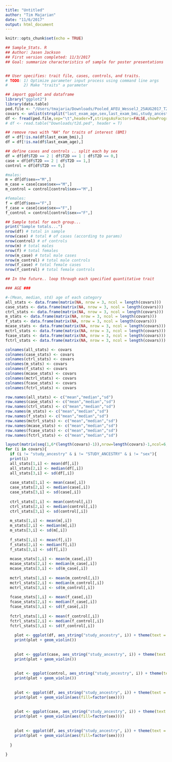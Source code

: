 ```yaml
---
title: "Untitled"
author: "Tim Majarian"
date: "11/6/2017"
output: html_document
---
```


```r
knitr::opts_chunk$set(echo = TRUE)
```


```r
## Sample_Stats. R
## Author: Jasen Jackson
## First version completed: 11/3/2017
## Goal: summarize characteristics of sample for poster presentations


## User specifies: trait file, cases, controls, and traits. 
# TODO: 1) Optimize parameter input process using command line args 
#       2) Make "traits" a parameter

## import ggplot and dataframe
library("ggplot2")
library(data.table)
ped.file <- "/Users/tmajaria/Downloads/Pooled_AFEU_WesselJ_25AUG2017_T2D_gtr_30.csv"
covars <- unlist(strsplit("last_exam_age,sex,last_exam_bmi,study_ancestry",","))
df <- fread(ped.file,sep="\t",header=T,stringsAsFactors=FALSE,showProgress=TRUE,data.table=FALSE)
# df <- read.table("Downloads/t2d.ped", header = T)

## remove rows with "NA" for traits of interest (BMI)
df = df[!is.na(df$last_exam_bmi),]
df = df[!is.na(df$last_exam_age),]

## define cases and controls .. split each by sex
df = df[df$T2D == 2 | df$T2D == 1 | df$T2D == 0,]
case = df[df$T2D == 2 | df$T2D == 1,]
control = df[df$T2D == 0,]

#males:
m = df[df$sex=="M",]
m_case = case[case$sex=="M",]
m_control = control[control$sex=="M",]

#females:
f = df[df$sex=="F",]
f_case = case[case$sex=="F",]
f_control = control[control$sex=="F",]

## Sample total for each group... 
print("Sample totals...")
nrow(df) # total in sample
nrow(case) # total # of cases (according to params)
nrow(control) # of controls
nrow(m) # total males
nrow(f) # total females
nrow(m_case) # total male cases
nrow(m_control) # total male controls
nrow(f_case) # total female cases
nrow(f_control) # total female controls

## In the future.. loop through each specified quantitative trait

### AGE ###

#-(Mean, median, std) age of each category
all_stats <- data.frame(matrix(NA, nrow = 3, ncol = length(covars)))
case_stats <- data.frame(matrix(NA, nrow = 3, ncol = length(covars)))
ctrl_stats <- data.frame(matrix(NA, nrow = 3, ncol = length(covars)))
m_stats <- data.frame(matrix(NA, nrow = 3, ncol = length(covars)))
f_stats <- data.frame(matrix(NA, nrow = 3, ncol = length(covars)))
mcase_stats <- data.frame(matrix(NA, nrow = 3, ncol = length(covars)))
mctrl_stats <- data.frame(matrix(NA, nrow = 3, ncol = length(covars)))
fcase_stats <- data.frame(matrix(NA, nrow = 3, ncol = length(covars)))
fctrl_stats <- data.frame(matrix(NA, nrow = 3, ncol = length(covars)))

colnames(all_stats) <- covars
colnames(case_stats) <- covars
colnames(ctrl_stats) <- covars
colnames(m_stats) <- covars
colnames(f_stats) <- covars
colnames(mcase_stats) <- covars
colnames(mctrl_stats) <- covars
colnames(fcase_stats) <- covars
colnames(fctrl_stats) <- covars

row.names(all_stats) <- c("mean","median","sd")
row.names(case_stats) <- c("mean","median","sd")
row.names(ctrl_stats) <- c("mean","median","sd")
row.names(m_stats) <- c("mean","median","sd")
row.names(f_stats) <- c("mean","median","sd")
row.names(mctrl_stats) <- c("mean","median","sd")
row.names(mcase_stats) <- c("mean","median","sd")
row.names(fcase_stats) <- c("mean","median","sd")
row.names(fctrl_stats) <- c("mean","median","sd")

```

```r
layout(matrix(seq(1,6*(length(covars)-1)),nrow=length(covars)-1,ncol=6,byrow=T))
for (i in covars){
  if (i != "study_ancestry" & i != "STUDY_ANCESTRY" & i != "sex"){
  print(i)
  all_stats[1,i] <- mean(df[,i])
  all_stats[2,i] <- median(df[,i])
  all_stats[3,i] <- sd(df[,i])
  
  case_stats[1,i] <- mean(case[,i])
  case_stats[2,i] <- median(case[,i])
  case_stats[3,i] <- sd(case[,i])
  
  ctrl_stats[1,i] <- mean(control[,i])
  ctrl_stats[2,i] <- median(control[,i])
  ctrl_stats[3,i] <- sd(control[,i])
  
  m_stats[1,i] <- mean(m[,i])
  m_stats[2,i] <- median(m[,i])
  m_stats[3,i] <- sd(m[,i])
  
  f_stats[1,i] <- mean(f[,i])
  f_stats[2,i] <- median(f[,i])
  f_stats[3,i] <- sd(f[,i])
  
  mcase_stats[1,i] <- mean(m_case[,i])
  mcase_stats[2,i] <- median(m_case[,i])
  mcase_stats[3,i] <- sd(m_case[,i])
  
  mctrl_stats[1,i] <- mean(m_control[,i])
  mctrl_stats[2,i] <- median(m_control[,i])
  mctrl_stats[3,i] <- sd(m_control[,i])
  
  fcase_stats[1,i] <- mean(f_case[,i])
  fcase_stats[2,i] <- median(f_case[,i])
  fcase_stats[3,i] <- sd(f_case[,i])
  
  fctrl_stats[1,i] <- mean(f_control[,i])
  fctrl_stats[2,i] <- median(f_control[,i])
  fctrl_stats[3,i] <- sd(f_control[,i])
  
    plot <- ggplot(df, aes_string("study_ancestry", i)) + theme(text = element_text(size=10), axis.text.x = element_text(angle=90, hjust=1)) 
    print(plot + geom_violin())
    
    
    plot <- ggplot(case, aes_string("study_ancestry", i)) + theme(text = element_text(size=10), axis.text.x = element_text(angle=90, hjust=1)) 
    print(plot + geom_violin())
    
    
    plot <- ggplot(control, aes_string("study_ancestry", i)) + theme(text = element_text(size=10), axis.text.x = element_text(angle=90, hjust=1)) 
    print(plot + geom_violin())
    
    
    plot <- ggplot(df, aes_string("study_ancestry", i)) + theme(text = element_text(size=10), axis.text.x = element_text(angle=90, hjust=1)) 
    print(plot + geom_violin(aes(fill=factor(sex))))
    
    
    plot <- ggplot(case, aes_string("study_ancestry", i)) + theme(text = element_text(size=10), axis.text.x = element_text(angle=90, hjust=1)) 
    print(plot + geom_violin(aes(fill=factor(sex))))
    
    
    plot <- ggplot(df, aes_string("study_ancestry", i)) + theme(text = element_text(size=10), axis.text.x = element_text(angle=90, hjust=1)) 
    print(plot + geom_violin(aes(fill=factor(sex))))
    
  }
  
}



```
